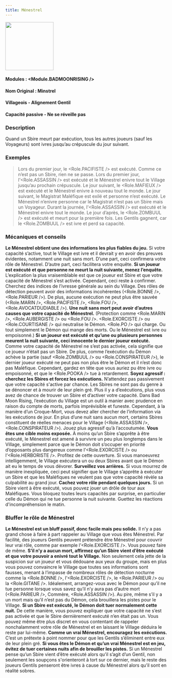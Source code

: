 ```yaml
---
title: Ménestrel
---
```



<img src='/img/blood-on-the-clocktower/roles/menestrel.png' height='150' />

#### Modules : <Module.BADMOONRISING />
#### Nom Original : Minstrel
#### Villageois - Alignement Gentil
#### Capacité passive - Ne se réveille pas

### Description

Quand un Sbire meurt par exécution, tous les autres joueurs (sauf les Voyageurs) sont ivres jusqu’au crépuscule du jour suivant.
 
### Exemples

> Lors du premier jour, le <Role.PACIFISTE /> est exécuté. Comme ce n’est pas un Sbire, rien ne se passe. 
> Lors du premier jour, l’<Role.ASSASSIN /> est exécuté et le Ménestrel enivre tout le Village jusqu’au prochain crépuscule. Le jour suivant, le <Role.MAFIEUX /> est exécuté et le Ménestrel enivre à nouveau tout le monde. Le jour suivant, le Magistrat Maléfique est exilé et personne n’est exécuté. Le Ménestrel n’enivre personne car le Magistrat n’est pas un Sbire mais un Voyageur.
> Durant la journée, l’<Role.ASSASSIN /> est exécuté et le Ménestrel enivre tout le monde. Le jour d’après, le <Role.ZOMBUUL /> est exécuté et meurt pour la première fois. Les Gentils gagnent, car le <Role.ZOMBUUL /> est ivre et perd sa capacité.

### Mécaniques et conseils

**Le Ménestrel obtient une des informations les plus fiables du jeu.** Si votre capacité s’active, tout le Village est ivre et il devrait y en avoir des preuves évidentes, notamment une nuit sans mort. D’une part, ceci confirmera votre rôle de Ménestrel. D’autre part, ceci facilitera votre enquête.
**Si un joueur est exécuté et que personne ne meurt la nuit suivante, menez l’enquête.** L’explication la plus vraisemblable est que ce joueur est Sbire et que votre capacité de Ménestrel s’est activée. Cependant, ceci reste à confirmer. Cherchez des indices de l’ivresse générale au sein du Village. Des rôles de détection peuvent avoir des informations incohérentes (<Role.BONNE />, <Role.PARIEUR />). De plus, aucune exécution ne peut plus être sauvée (<Role.MARIN />, <Role.PACIFISTE />, <Role.FOU />, <Role.AVOCATDUDIABLE />).
**Une nuit sans mort peut avoir d’autres causes que votre capacité de Ménestrel.** (Protection comme <Role.MARIN />, <Role.AUBERGISTE /> ou <Role.FOU />. <Role.EXORCISTE /> ou <Role.COURTISANE /> qui neutralise le Démon. <Role.PO /> qui charge. Ou tout simplement le Démon qui mange des morts. Ou le Ménestrel est ivre ou empoisonné.)
**Si un joueur est exécuté et qu’une ou plusieurs personnes meurent la nuit suivante, ceci innocente le dernier joueur exécuté.** Comme votre capacité de Ménestrel ne s’est pas activée, cela signifie que ce joueur n’était pas un Sbire. De plus, comme l’exécution du Démon achève la partie (sauf <Role.ZOMBUUL /> ou <Role.CONSPIRATEUR />), le dernier joueur exécuté ne peut pas non plus être le Démon et il n’est donc pas Maléfique. Cependant, gardez en tête que vous auriez pu être ivre ou empoisonné, et que le <Role.POOKA /> tue à retardement.
**Soyez agressif : cherchez les Sbires et forcez les exécutions.** N’attendez pas passivement que votre capacité s'active par chance. Les Sbires ne sont pas du genre à se dénoncer et à mourir de leur plein gré. Plus il y a d’exécutions, plus vous avez de chance de trouver un Sbire et d’activer votre capacité. Dans Bad Moon Rising, l’exécution du Village est un outil à manier avec prudence en raison du compte de morts, parfois imprévisible et funeste. Cependant, à la manière d’un Croque-Mort, vous devez aller chercher de l’information via les exécutions de jour. En plus d’une nuit sans aucun mort, certains Sbires constituent de réelles menaces pour le Village (<Role.ASSASSIN />, <Role.CONSPIRATEUR />). Jouez plus agressif qu’à l’accoutumée.
**Vous êtes une cible moins exposée.** À moins qu’un Sbire s’apprête à être exécuté, le Ménestrel est amené à survivre un peu plus longtemps dans le Village, simplement parce que le Démon doit s’occuper en priorité d’opposants plus dangereux comme l’<Role.EXORCISTE /> ou l’<Role.HERBORISTE />. Profitez de cette ouverture. Si vous manoeuvrez intelligemment, le Village exécutera un ou deux Sbires avant que le Démon ait eu le temps de vous dévorer.
**Surveillez vos arrières.** Si vous mourrez de manière inexpliquée, ceci peut signifier que le Village s’apprête à exécuter un Sbire et que les Maléfiques ne veulent pas que votre capacité révèle sa culpabilité au grand jour. 
**Cachez votre rôle pendant quelques jours.** Si un Sbire vient à être exécuté, vous pouvez jouer un drôle de tour aux Maléfiques. Vous bloquez toutes leurs capacités par surprise, en particulier celle du Démon qui ne tue personne la nuit suivante. Guettez les réactions d'incompréhension le matin.

### Bluffer le rôle de Ménestrel
**Le Ménestrel est un bluff passif, donc facile mais peu solide.** Il n’y a pas grand chose à faire à part rappeler au Village que vous êtes Ménestrel. Par facilité, des joueurs Gentils peuvent prétendre être Ménestrel pour couvrir leur vrai rôle, comme par exemple l’<Role.EXORCISTE />. Vous pouvez faire de même.
**S’il n’y a aucun mort, affirmez qu’un Sbire vient d’être exécuté et que votre pouvoir a enivré tout le Village.** Non seulement cela jette de la suspicion sur un joueur et vous dédouane aux yeux du groupe, mais en plus vous pouvez convaincre le Village que toutes ses informations sont fausses, menant à l’impasse de nombreux rôles de détection nocturne comme la <Role.BONNE />, l’<Role.EXORCISTE />, le <Role.PARIEUR /> ou la <Role.GITANE />. Idéalement, arrangez-vous avec le Démon pour qu’il ne tue personne lorsque vous savez qu’il n’y aura pas d’autre mort (<Role.PARIEUR />, Commère, <Role.ASSASSIN />). Au pire, même s’il y a un mort mais qu’il n’est pas du Démon, cela brouillera les pistes pour le Village.
**Si un Sbire est exécuté, le Démon doit tuer normalement cette nuit.** De cette manière, vous pouvez expliquer que votre capacité ne s’est pas activée et que le Sbire dernièrement exécuté n’en était pas un. Vous pouvez même être plus discret en vous contentant de rappeler nonchalamment votre rôle de Ménestrel et en laissant le Village déduira le reste par lui-même.
**Comme un vrai Ménestrel, encouragez les exécutions.** C’est un prétexte à point nommer pour que les Gentils s’éliminent entre eux de leur plein gré.
**Si vous êtes le Démon et qu’un vrai Ménestrel est en jeu, évitez de tuer certaines nuits afin de brouiller les pistes.** Si un Ménestrel pense qu’un Sbire vient d’être exécuté alors qu’il s’agit d’un Gentil, non seulement les soupçons s'orienteront à tort sur ce dernier, mais le reste des joueurs Gentils penseront être ivres à cause du Ménestrel alors qu’il sont en réalité sobres.
